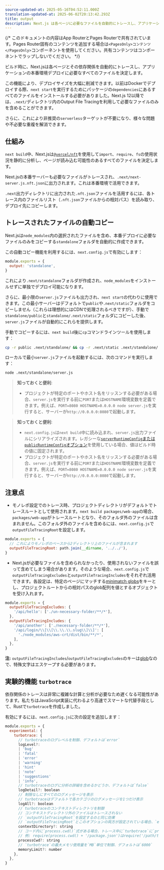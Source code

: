 ```yaml
---
source-updated-at: 2025-05-16T04:52:11.000Z
translation-updated-at: 2025-06-02T20:13:42.293Z
title: output
description: Next.js は各ページに必要なファイルを自動的にトレースし、アプリケーションのデプロイを容易にします。その仕組みについて学びましょう。
---
```


{/* このドキュメントの内容はApp RouterとPages Routerで共有されています。Pages Router固有のコンテンツを追加する場合は`<PagesOnly>コンテンツ</PagesOnly>`コンポーネントを使用してください。共有コンテンツはコンポーネントでラップしないでください。 */}

ビルド時に、Next.jsは各ページとその依存関係を自動的にトレースし、アプリケーションの本番環境デプロイに必要なすべてのファイルを決定します。

この機能により、デプロイサイズを大幅に削減できます。以前はDockerでデプロイする際、`next start`を実行するためにパッケージの`dependencies`にあるすべてのファイルをインストールする必要がありました。Next.js 12以降では、`.next/`ディレクトリ内のOutput File Tracingを利用して必要なファイルのみを含めることができます。

さらに、これにより非推奨の`serverless`ターゲットが不要になり、様々な問題や不必要な重複を解消できます。

## 仕組み

`next build`中、Next.jsは[`@vercel/nft`](https://github.com/vercel/nft)を使用して`import`、`require`、`fs`の使用状況を静的に分析し、ページが読み込む可能性のあるすべてのファイルを決定します。

Next.jsの本番サーバーも必要なファイルがトレースされ、`.next/next-server.js.nft.json`に出力されます。これは本番環境で活用できます。

`.next`出力ディレクトリに出力された`.nft.json`ファイルを活用するには、各トレース内のファイルリスト（`.nft.json`ファイルからの相対パス）を読み取り、デプロイ先にコピーします。

## トレースされたファイルの自動コピー

Next.jsは`node_modules`内の選択されたファイルを含め、本番デプロイに必要なファイルのみをコピーする`standalone`フォルダを自動的に作成できます。

この自動コピー機能を利用するには、`next.config.js`で有効にします：

```js filename="next.config.js"
module.exports = {
  output: 'standalone',
}
```

これにより`.next/standalone`フォルダが作成され、`node_modules`をインストールせずに単独でデプロイ可能になります。

さらに、最小限の`server.js`ファイルも出力され、`next start`の代わりに使用できます。この最小サーバーはデフォルトで`public`や`.next/static`フォルダをコピーしません（これらは理想的にはCDNで処理されるべきですが）、手動で`standalone/public`と`standalone/.next/static`フォルダにコピーした後、`server.js`ファイルが自動的にこれらを提供します。

手動でコピーするには、`next build`後に`cp`コマンドラインツールを使用します：

```bash filename="Terminal"
cp -r public .next/standalone/ && cp -r .next/static .next/standalone/.next/
```

ローカルで最小`server.js`ファイルを起動するには、次のコマンドを実行します：

```bash filename="Terminal"
node .next/standalone/server.js
```

<AppOnly>

> **知っておくと便利**:
>
> - プロジェクトが特定のポートやホスト名をリッスンする必要がある場合、`server.js`を実行する前に`PORT`または`HOSTNAME`環境変数を定義できます。例えば、`PORT=8080 HOSTNAME=0.0.0.0 node server.js`を実行すると、サーバーが`http://0.0.0.0:8080`で起動します。

</AppOnly>

<PagesOnly>

> **知っておくと便利**:
>
> - `next.config.js`は`next build`中に読み込まれ、`server.js`出力ファイルにシリアライズされます。レガシーな[`serverRuntimeConfig`または`publicRuntimeConfig`オプション](/docs/pages/api-reference/config/next-config-js/runtime-configuration)を使用している場合、値はビルド時の値に固定されます。
> - プロジェクトが特定のポートやホスト名をリッスンする必要がある場合、`server.js`を実行する前に`PORT`または`HOSTNAME`環境変数を定義できます。例えば、`PORT=8080 HOSTNAME=0.0.0.0 node server.js`を実行すると、サーバーが`http://0.0.0.0:8080`で起動します。

</PagesOnly>

## 注意点

- モノレポ設定でのトレース時、プロジェクトディレクトリがデフォルトでトレースルートとして使用されます。`next build packages/web-app`の場合、`packages/web-app`がトレースルートとなり、そのフォルダ外のファイルは含まれません。このフォルダ外のファイルを含めるには、`next.config.js`で`outputFileTracingRoot`を設定します。

```js filename="packages/web-app/next.config.js"
module.exports = {
  // これによりモノレポのベースから2ディレクトリ上のファイルが含まれます
  outputFileTracingRoot: path.join(__dirname, '../../'),
}
```

- Next.jsが必要なファイルを含められなかったり、使用されないファイルを誤って含めてしまう場合があります。そのような場合、`next.config.js`で`outputFileTracingExcludes`と`outputFileTracingIncludes`をそれぞれ活用できます。各設定は、特定のページにマッチする[minimatch globs](https://www.npmjs.com/package/minimatch)をキーとし、プロジェクトルートからの相対パスのglob配列を値とするオブジェクトを受け入れます。

```js filename="next.config.js"
module.exports = {
  outputFileTracingExcludes: {
    '/api/hello': ['./un-necessary-folder/**/*'],
  },
  outputFileTracingIncludes: {
    '/api/another': ['./necessary-folder/**/*'],
    '/api/login/\\[\\[\\.\\.\\.slug\\]\\]': [
      './node_modules/aws-crt/dist/bin/**/*',
    ],
  },
}
```

**注:** `outputFileTracingIncludes`/`outputFileTracingExcludes`のキーは[glob](https://www.npmjs.com/package/picomatch#basic-globbing)なので、特殊文字はエスケープする必要があります。

## 実験的機能 `turbotrace`

依存関係のトレースは非常に複雑な計算と分析が必要なため遅くなる可能性があります。私たちはJavaScript実装に代わるより高速でスマートな代替手段として、Rustで`turbotrace`を作成しました。

有効にするには、`next.config.js`に次の設定を追加します：

```js filename="next.config.js"
module.exports = {
  experimental: {
    turbotrace: {
      // turbotraceのログレベルを制御、デフォルトは`error`
      logLevel?:
      | 'bug'
      | 'fatal'
      | 'error'
      | 'warning'
      | 'hint'
      | 'note'
      | 'suggestions'
      | 'info',
      // turbotraceのログに分析の詳細を含めるかどうか、デフォルトは`false`
      logDetail?: boolean
      // 制限なしにすべてのログメッセージを表示
      // turbotraceはデフォルトで各カテゴリのログメッセージを1つだけ表示
      logAll?: boolean
      // turbotraceのコンテキストディレクトリを制御
      // コンテキストディレクトリ外のファイルはトレースされない
      // `outputFileTracingRoot`を設定するのと同じ効果
      // `outputFileTracingRoot`とこのオプションの両方が設定されている場合、`experimental.turbotrace.contextDirectory`が使用される
      contextDirectory?: string
      // コード内に`process.cwd()`式がある場合、トレース中に`turbotrace`に`process.cwd()`の値を伝えるためにこのオプションを設定できます
      // 例: require(process.cwd() + '/package.json')はrequire('/path/to/cwd/package.json')としてトレースされる
      processCwd?: string
      // `turbotrace`の最大メモリ使用量を`MB`単位で制御、デフォルトは`6000`
      memoryLimit?: number
    },
  },
}
```